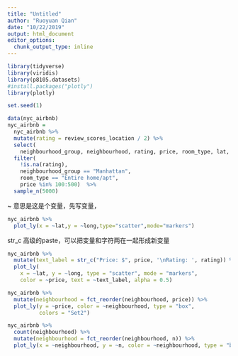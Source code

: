 ```yaml
---
title: "Untitled"
author: "Ruoyuan Qian"
date: "10/22/2019"
output: html_document
editor_options: 
  chunk_output_type: inline
---
```

```r
library(tidyverse)
library(viridis)
library(p8105.datasets)
#install.packages("plotly")
library(plotly)
```

```r
set.seed(1)

data(nyc_airbnb)
nyc_airbnb = 
  nyc_airbnb %>% 
  mutate(rating = review_scores_location / 2) %>%
  select(
    neighbourhood_group, neighbourhood, rating, price, room_type, lat, long) %>%
  filter(
    !is.na(rating), 
    neighbourhood_group == "Manhattan",
    room_type == "Entire home/apt",
    price %in% 100:500)  %>% 
  sample_n(5000)
```

~ 意思是这是个变量，先写变量，
```r
nyc_airbnb %>% 
  plot_ly(x = ~lat,y = ~long,type="scatter",mode="markers")
```

str_c 高级的paste，可以把变量和字符两在一起形成新变量
```r
nyc_airbnb %>%
  mutate(text_label = str_c("Price: $", price, '\nRating: ', rating)) %>% 
  plot_ly(
    x = ~lat, y = ~long, type = "scatter", mode = "markers",
    color = ~price, text = ~text_label, alpha = 0.5)
```

```r
nyc_airbnb %>% 
  mutate(neighbourhood = fct_reorder(neighbourhood, price)) %>% 
  plot_ly(y = ~price, color = ~neighbourhood, type = "box",
          colors = "Set2")
```

```r
nyc_airbnb %>% 
  count(neighbourhood) %>% 
  mutate(neighbourhood = fct_reorder(neighbourhood, n)) %>% 
  plot_ly(x = ~neighbourhood, y = ~n, color = ~neighbourhood, type = "bar")
```

